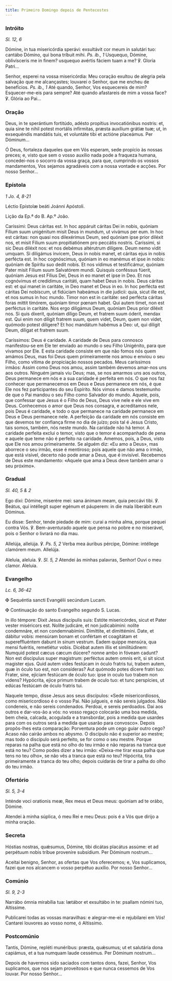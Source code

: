 ```yaml
---
title: Primeiro Domingo depois de Pentecostes
---
```


### Intróito

<em>Sl. 12, 6</em>

<div class="side-by-side not-content">

Dómine, in tua misericórdia sperávi: exsultávit cor meum in salutári tuo: cantábo Dómino, qui bona tríbuit mihi. <em>Ps. ib., 1</em> Usquequo, Dómine, oblivísceris me in finem? usquequo avértis fáciem tuam a me? ℣. Gloria Patri...

Senhor, esperei na vossa misericórdia: Meu coração exultou de alegria pela salvação que me alcançastes; louvarei o Senhor, que me encheu de benefícios. <em>Ps. ib., 1</em> Até quando, Senhor, Vos esquecereis de mim? Esquecer-me-eis para sempre? Até quando afastareis de mim a vossa face? ℣. Glória ao Pai...

</div>

### Oração

<div class="side-by-side not-content">

Deus, in te sperántium fortitúdo, adésto propítius invocatiónibus nostris: et, quia sine te nihil potest mortális infírmitas, præsta auxílium grátiæ tuæ; ut, in exsequéndis mandátis tuis, et voluntáte tibi et actióne placeámus. Per Dóminum...

Ó Deus, fortaleza daqueles que em Vós esperam, sede propício às nossas preces; e, visto que sem o vosso auxílio nada pode a fraqueza humana, concedei-nos o socorro da vossa graça, para que, cumprindo os vossos mandamentos, Vos sejamos agradáveis com a nossa vontade e acções. Por nosso Senhor...

</div>

### Epístola

<em>1 Jo. 4, 8-21</em>

<div class="side-by-side not-content">

Léctio Epístolæ beáti Joánni Apóstoli.

Lição da Ep.ª do B. Ap.º João.

Caríssimi: Deus cáritas est. In hoc appáruit cáritas Dei in nobis, quóniam Fílium suum unigénitum misit Deus in mundum, ut vivámus per eum. In hoc est cáritas: non quasi nos dilexérimus Deum, sed quóniam ipse prior diléxit nos, et misit Fílium suum propitiatiónem pro peccátis nostris. Caríssimi, si sic Deus diléxit nos: et nos debémus altérutrum dilígere. Deum nemo vidit umquam. Si diligámus ínvicem, Deus in nobis manet, et cáritas ejus in nobis perfécta est. In hoc cognóscimus, quóniam in eo manémus et ipse in nobis: quóniam de Spíritu suo dedit nobis. Et nos vídimus et testificámur, quóniam Pater misit Fílium suum Salvatórem mundi. Quisquis conféssus fúerit, quóniam Jesus est Fílius Dei, Deus in eo manet et ipse in Deo. Et nos cognóvimus et credídimus caritáti, quam habet Deus in nobis. Deus cáritas est: et qui manet in caritáte, in Deo manet et Deus in eo. In hoc perfécta est cáritas Dei nobíscum, ut fidúciam habeámus in die judicii: quia, sicut ille est, et nos sumus in hoc mundo. Timor non est in caritáte: sed perfécta cáritas foras mittit timórem, quóniam timor pœnam habet. Qui autem timet, non est perféctus in caritáte. Nos ergo diligámus Deum, quóniam Deus prior diléxit nos. Si quis díxerit, quóniam díligo Deum, et fratrem suum óderit, mendax est. Qui enim non díligit fratrem suum, quem videt, Deum, quem non videt, quómodo potest dilígere? Et hoc mandátum habémus a Deo: ut, qui diligit Deum, díligat et fratrem suum.

Caríssimos: Deus é caridade. A caridade de Deus para connosco manifestou-se em Ele ter enviado ao mundo o seu Filho Unigénito, para que vivamos por Ele. E esta caridade consiste em que não fomos nós quem amámos Deus, mas foi Deus quem primeiramente nos amou e enviou o seu Filho, como vítima de propiciação nossos pecados. Meus caríssimos irmãos: Assim como Deus nos amou, assim também devemos amar-nos uns aos outros. Ninguém jamais viu Deus; mas, se nos amarmos uns aos outros, Deus permanece em nós e a sua caridade é perfeita em nós. O que nos faz conhecer que permanecemos em Deus e Deus permanece em nós, é que Ele nos fez participantes do seu Espírito. Nós vimos e damos testemunho de que o Pai mandou o seu Filho como Salvador do mundo. Aquele, pois, que confessar que Jesus é o Filho de Deus, Deus vive nele e ele vive em Deus. Conhecemos o amor que Deus nos consagra, e acreditamos nele, pois Deus é caridade, e todo o que permanece na caridade permanece em Deus e Deus permanece nele. A perfeição da caridade em nós consiste em que devemos ter confiança firme no dia de juízo; pois tal é Jesus Cristo, tais somos, também, nós neste mundo. Na caridade não há temor. A caridade perfeita exclui o temor, visto que o temor é acompanhado de pena e aquele que teme não é perfeito na caridade. Amemos, pois, a Deus, visto que Ele nos amou primeiramente. Se alguém diz: «Eu amo a Deus», mas aborrece o seu irmão, esse é mentiroso; pois aquele que não ama o irmão, que está visível, decerto não pode amar a Deus, que é invisível. Recebemos de Deus este mandamento: «Aquele que ama a Deus deve também amar o seu próximo».

</div>

### Gradual

<em>Sl. 40, 5 & 2</em>

<div class="side-by-side not-content">

Ego dixi: Dómine, miserére mei: sana ánimam meam, quia peccávi tibi. ℣. Beátus, qui intéllegit super egénum et páuperem: in die mala liberábit eum Dóminus.

Eu disse: Senhor, tende piedade de mim: curai a minha alma, porque pequei contra Vós. ℣. Bem-aventurado aquele que pensa no pobre e no miserável, pois o Senhor o livrará no dia mau.

Allelúja, allelúja. ℣. <em>Ps. 5, 2</em> Verba mea áuribus pércipe, Dómine: intéllege clamórem meum. Allelúja.

Aleluia, aleluia. ℣. <em>Sl. 5, 2</em> Atendei às minhas palavras, Senhor! Ouvi o meu clamor. Aleluia.

</div>

### Evangelho

<em>Lc. 6, 36-42</em>

<div class="side-by-side not-content">

<span class="cross text-red-500">✠</span> Sequéntia sancti Evangélii secúndum Lucam.

<span class="cross text-red-500">✠</span> Continuação do santo Evangelho segundo S. Lucas.

In illo témpore: Dixit Jesus discípulis suis: Estóte misericórdes, sicut et Pater vester miséricors est. Nolíte judicáre, et non judicabímini: nolíte condemnáre, et non condemnabímini. Dimíttite, et dimittémini. Date, et dábitur vobis: mensúram bonam et confértam et coagitátam et supereffluéntem dabunt in sinum vestrum. Eadem quippe mensúra, qua mensi fuéritis, remetiétur vobis. Dicébat autem illis et similitúdinem: Numquid potest cæcus cæcum dúcere? nonne ambo in fóveam cadunt? Non est discípulus super magistrum: perféctus autem omnis erit, si sit sicut magister ejus. Quid autem vides festúcam in óculo fratris tui, trabem autem, quæ in óculo tuo est, non consíderas? Aut quómodo potes dícere fratri tuo: Frater, sine, ejíciam festúcam de óculo tuo: ipse in oculo tuo trabem non videns? Hypócrita, ejice primum trabem de oculo tuo: et tunc perspícies, ut edúcas festúcam de óculo fratris tui.

Naquele tempo, disse Jesus aos seus discípulos: «Sede misericordiosos, como misericordioso é o vosso Pai. Não julgueis, e não sereis julgados. Não condeneis, e não sereis condenados. Perdoai, e sereis perdoados. Dai aos outros e dar-vos-ão a vós: no vosso regaço colocarão uma boa medida, bem cheia, calcada, acogulada e a transbordar, pois a medida que usardes para com os outros será a medida que usarão para convosco». Depois propôs-lhes esta comparação: Porventura pode um cego guiar outro cego? Acaso não cairão ambos no abysmo. O discípulo não é superior ao mestre; mas todo o discípulo será perfeito, se for como o seu mestre. Porque reparas na palha que está no olho do teu irmão e não reparas na tranca que está no teu? Como podes dizer a teu irmão: «Deixa-me tirar essa palha que tens no teu olho», se não vês a tranca que está no teu? Hipócrita, tira primeiramente a tranca do teu olho; depois cuidarás de tirar a palha do olho do teu irmão.

</div>

### Ofertório

<em>Sl. 5, 3-4</em>

<div class="side-by-side not-content">

Inténde voci orationis meæ, Rex meus et Deus meus: quóniam ad te orábo, Dómine.

Atendei à minha súplica, ó meu Rei e meu Deus: pois é a Vós que dirijo a minha oração.

</div>

### Secreta

<div class="side-by-side not-content">

Hóstias nostras, quǽsumus, Dómine, tibi dicátas placátus assúme: et ad perpétuum nobis tríbue proveníre subsídium. Per Dóminum nostrum...

Aceitai benigno, Senhor, as ofertas que Vos oferecemos; e, Vos suplicamos, fazei que nos alcancem o vosso perpétuo auxílio. Por nosso Senhor...

</div>

### Comúnio

<em>Sl. 9, 2-3</em>

<div class="side-by-side not-content">

Narrábo ómnia mirabília tua: lætábor et exsultábo in te: psallam nómini tuo, Altíssime.

Publicarei todas as vossas maravilhas: e alegrar-me-ei e rejubilarei em Vós! Cantarei louvores ao vosso nome, ó Altíssimo.

</div>

### Postcomúnio

<div class="side-by-side not-content">

Tantis, Dómine, repléti munéribus: præsta, quǽsumus; ut et salutária dona capiámus, et a tua numquam laude cessémus. Per Dóminum nostrum...

Depois de havermos sido saciados com tantos dons, fazei, Senhor, Vos suplicamos, que nos sejam proveitosos e que nunca cessemos de Vos louvar. Por nosso Senhor...

</div>
